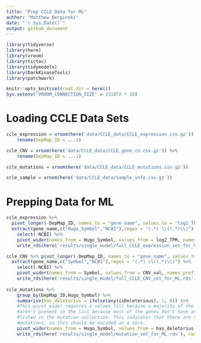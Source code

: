 ```yaml
---
title: "Prep CCLE Data for ML"
author: "Matthew Berginski"
date: "`r Sys.Date()`"
output: github_document
---
```


```r
library(tidyverse)
library(here)
library(vroom)
library(tictoc)
library(tidymodels)
library(DarkKinaseTools)
library(patchwork)

knitr::opts_knit$set(root.dir = here())
Sys.setenv("VROOM_CONNECTION_SIZE" = 131072 * 10)
```

# Loading CCLE Data Sets

```r
ccle_expression = vroom(here('data/CCLE_data/CCLE_expression.csv.gz')) %>% 
	rename(DepMap_ID = ...1)

ccle_CNV = vroom(here('data/CCLE_data/CCLE_gene_cn.csv.gz')) %>% 
	rename(DepMap_ID = ...1)

ccle_mutations = vroom(here('data/CCLE_data/CCLE_mutations.csv.gz'))

ccle_sample = vroom(here('data/CCLE_data/sample_info.csv.gz'))
```

# Prepping Data for ML

```r
ccle_expression %>%
  pivot_longer(-DepMap_ID, names_to = "gene_name", values_to = "log2_TPM") %>%
  extract(gene_name,c("Hugo_Symbol","NCBI"),regex = "(.*) \\((.*)\\)") %>% 
	select(-NCBI) %>%
	pivot_wider(names_from = Hugo_Symbol, values_from = log2_TPM, names_prefix = "exp_") %>%
	write_rds(here('results/single_model/full_CCLE_expression_set_for_ML.rds'), compress = 'gz')

ccle_CNV %>% pivot_longer(-DepMap_ID, names_to = "gene_name", values_to = "CNV_val") %>%
  extract(gene_name,c("Symbol","NCBI"),regex = "(.*) \\((.*)\\)") %>%	
	select(-NCBI) %>%
	pivot_wider(names_from = Symbol, values_from = CNV_val, names_prefix = "cnv_") %>%
	write_rds(here('results/single_model/full_CCLE_CNV_set_for_ML.rds'), compress = 'gz')
	
ccle_mutations %>%
	group_by(DepMap_ID,Hugo_Symbol) %>%
	summarise(has_deletorius = ifelse(any(isDeleterious), 1, 0)) %>%
	#This pivot_wider requires a values_fill because a majority of the values
	#aren't present in the list because most of the genes don't have any mutations
	#listed in the mutation collection. This indicates that there are no
	#mutations, so this should be encoded as a zero.
	pivot_wider(names_from = Hugo_Symbol, values_from = has_deletorius, names_prefix = "mut_", values_fill = 0) %>%
	write_rds(here('results/single_model/mutation_set_for_ML.rds'), compress = 'gz')
```